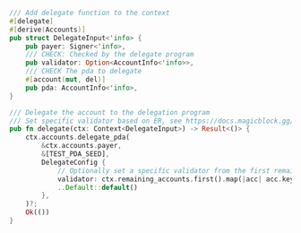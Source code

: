 ```rust
/// Add delegate function to the context
#[delegate]
#[derive(Accounts)]
pub struct DelegateInput<'info> {
    pub payer: Signer<'info>,
    /// CHECK: Checked by the delegate program
    pub validator: Option<AccountInfo<'info>>,
    /// CHECK The pda to delegate
    #[account(mut, del)]
    pub pda: AccountInfo<'info>,
}
```

```rust
/// Delegate the account to the delegation program
/// Set specific validator based on ER, see https://docs.magicblock.gg/pages/get-started/how-integrate-your-program/local-setup
pub fn delegate(ctx: Context<DelegateInput>) -> Result<()> {
    ctx.accounts.delegate_pda(
        &ctx.accounts.payer,
        &[TEST_PDA_SEED],
        DelegateConfig {
            // Optionally set a specific validator from the first remaining account
            validator: ctx.remaining_accounts.first().map(|acc| acc.key()),
            ..Default::default()
        },
    )?;
    Ok(())
}
```
